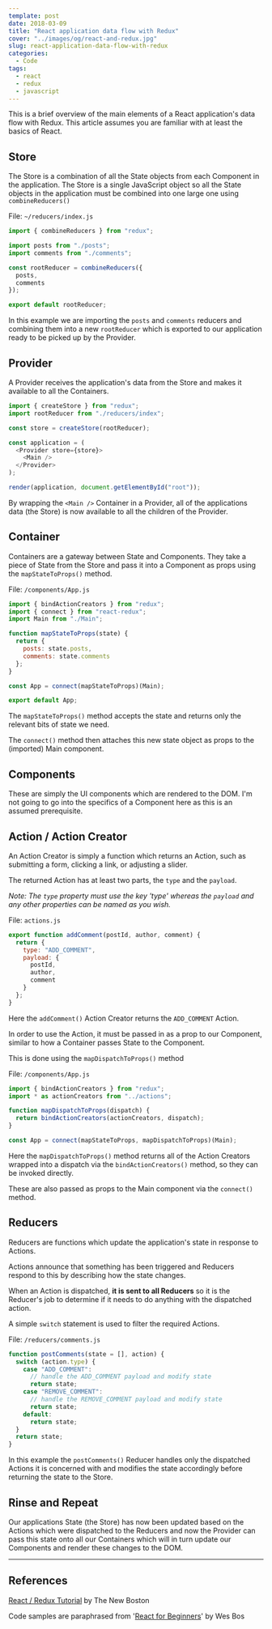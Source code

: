 ```yaml
---
template: post
date: 2018-03-09
title: "React application data flow with Redux"
cover: "../images/og/react-and-redux.jpg"
slug: react-application-data-flow-with-redux
categories:
  - Code
tags:
  - react
  - redux
  - javascript
---
```


This is a brief overview of the main elements of a React application's data flow with Redux. This article assumes you are familiar with at least the basics of React.

## Store

The Store is a combination of all the State objects from each Component in the application. The Store is a single JavaScript object so all the State objects in the application must be combined into one large one using `combineReducers()`

File: `~/reducers/index.js`

```javascript
import { combineReducers } from "redux";

import posts from "./posts";
import comments from "./comments";

const rootReducer = combineReducers({
  posts,
  comments
});

export default rootReducer;
```

In this example we are importing the `posts` and `comments` reducers and combining them into a new `rootReducer` which is exported to our application ready to be picked up by the Provider.

## Provider

A Provider receives the application's data from the Store and makes it available to all the Containers.

```javascript
import { createStore } from "redux";
import rootReducer from "./reducers/index";

const store = createStore(rootReducer);

const application = (
  <Provider store={store}>
    <Main />
  </Provider>
);

render(application, document.getElementById("root"));
```

By wrapping the `<Main />` Container in a Provider, all of the applications data (the Store) is now available to all the children of the Provider.

## Container

Containers are a gateway between State and Components. They take a piece of State from the Store and pass it into a Component as props using the `mapStateToProps()` method.

File: `/components/App.js`

```javascript
import { bindActionCreators } from "redux";
import { connect } from "react-redux";
import Main from "./Main";

function mapStateToProps(state) {
  return {
    posts: state.posts,
    comments: state.comments
  };
}

const App = connect(mapStateToProps)(Main);

export default App;
```

The `mapStateToProps()` method accepts the state and returns only the relevant bits of state we need.

The `connect()` method then attaches this new state object as props to the (imported) Main component.

## Components

These are simply the UI components which are rendered to the DOM. I'm not going to go into the specifics of a Component here as this is an assumed prerequisite.

## Action / Action Creator

An Action Creator is simply a function which returns an Action, such as submitting a form, clicking a link, or adjusting a slider.

The returned Action has at least two parts, the `type` and the `payload`.

_Note: The `type` property must use the key 'type' whereas the `payload` and any other properties can be named as you wish._

File: `actions.js`

```javascript
export function addComment(postId, author, comment) {
  return {
    type: "ADD_COMMENT",
    payload: {
      postId,
      author,
      comment
    }
  };
}
```

Here the `addComment()` Action Creator returns the `ADD_COMMENT` Action.

In order to use the Action, it must be passed in as a prop to our Component, similar to how a Container passes State to the Component.

This is done using the `mapDispatchToProps()` method

File: `/components/App.js`

```javascript
import { bindActionCreators } from "redux";
import * as actionCreators from "../actions";

function mapDispatchToProps(dispatch) {
  return bindActionCreators(actionCreators, dispatch);
}

const App = connect(mapStateToProps, mapDispatchToProps)(Main);
```

Here the `mapDispatchToProps()` method returns all of the Action Creators wrapped into a dispatch via the `bindActionCreators()` method, so they can be invoked directly.

These are also passed as props to the Main component via the `connect()` method.

## Reducers

Reducers are functions which update the application's state in response to Actions.

Actions announce that something has been triggered and Reducers respond to this by describing how the state changes.

When an Action is dispatched, **it is sent to all Reducers** so it is the Reducer's job to determine if it needs to do anything with the dispatched action.

A simple `switch` statement is used to filter the required Actions.

File: `/reducers/comments.js`

```javascript
function postComments(state = [], action) {
  switch (action.type) {
    case "ADD_COMMENT":
      // handle the ADD_COMMENT payload and modify state
      return state;
    case "REMOVE_COMMENT":
      // handle the REMOVE_COMMENT payload and modify state
      return state;
    default:
      return state;
  }
  return state;
}
```

In this example the `postComments()` Reducer handles only the dispatched Actions it is concerned with and modifies the state accordingly before returning the state to the Store.

## Rinse and Repeat

Our applications State (the Store) has now been updated based on the Actions which were dispatched to the Reducers and now the Provider can pass this state onto all our Containers which will in turn update our Components and render these changes to the DOM.

---

## References

[React / Redux Tutorial](https://youtu.be/DiLVAXlVYR0) by The New Boston

Code samples are paraphrased from '[React for Beginners](https://reactforbeginners.com)' by Wes Bos
